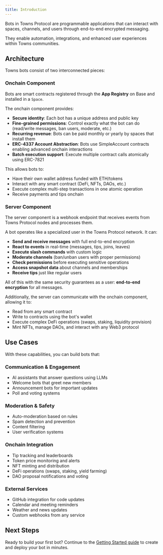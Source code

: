 ```yaml
---
title: Introduction
---
```


Bots in Towns Protocol are programmable applications that can interact with spaces, channels, and users through end-to-end encrypted messaging.

They enable automation, integrations, and enhanced user experiences within Towns communities.

## Architecture

Towns bots consist of two interconnected pieces:

### Onchain Component

Bots are smart contracts registered through the **App Registry** on Base and installed in a `Space`. 

The onchain component provides:
- **Secure identity**: Each bot has a unique address and public key
- **Fine-grained permissions**: Control exactly what the bot can do (read/write messages, ban users, moderate, etc.)
- **Recurring revenue**: Bots can be paid monthly or yearly by spaces that install them
- **ERC-4337 Account Abstraction**: Bots use SimpleAccount contracts enabling advanced onchain interactions
- **Batch execution support**: Execute multiple contract calls atomically using ERC-7821

This allows bots to:
- Have their own wallet address funded with ETH/tokens
- Interact with any smart contract (DeFi, NFTs, DAOs, etc.)
- Execute complex multi-step transactions in one atomic operation
- Receive payments and tips onchain

### Server Component

The server component is a webhook endpoint that receives events from Towns Protocol nodes and processes them.

A bot operates like a specialized user in the Towns Protocol network. It can:
- **Send and receive messages** with full end-to-end encryption
- **React to events** in real-time (messages, tips, joins, leaves)
- **Execute slash commands** with custom logic
- **Moderate channels** (ban/unban users with proper permissions)
- **Check permissions** before executing sensitive operations
- **Access snapshot data** about channels and memberships
- **Receive tips** just like regular users

All of this with the same security guarantees as a user: **end-to-end encryption** for all messages.

Additionally, the server can communicate with the onchain component, allowing it to:
- Read from any smart contract
- Write to contracts using the bot's wallet
- Execute complex DeFi operations (swaps, staking, liquidity provision)
- Mint NFTs, manage DAOs, and interact with any Web3 protocol

## Use Cases

With these capabilities, you can build bots that:

### Communication & Engagement
- AI assistants that answer questions using LLMs
- Welcome bots that greet new members
- Announcement bots for important updates
- Poll and voting systems

### Moderation & Safety
- Auto-moderation based on rules
- Spam detection and prevention
- Content filtering
- User verification systems

### Onchain Integration
- Tip tracking and leaderboards
- Token price monitoring and alerts
- NFT minting and distribution
- DeFi operations (swaps, staking, yield farming)
- DAO proposal notifications and voting

### External Services
- GitHub integration for code updates
- Calendar and meeting reminders
- Weather and news updates
- Custom webhooks from any service

## Next Steps

Ready to build your first bot? Continue to the [Getting Started guide](/build/bots/getting-started) to create and deploy your bot in minutes.
